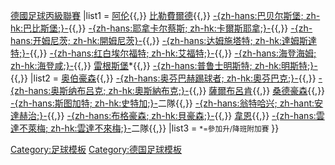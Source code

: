 {{Navbox
|name = 德丙2011/12
|title = [[2011年至2012年德國足球丙級聯賽|2011/12年]]{{,}}[[德國足球丙級聯賽]]
|list1 = [[阿倫足球俱樂部|阿伦]]{{,}} [[比勒費爾德足球俱樂部|比勒費爾德]]{{,}} [[巴贝尔斯堡03体育俱乐部|-{zh-hans:巴贝尔斯堡; zh-hk:巴比斯堡;}-]]{{,}} [[耶拿卡尔蔡斯足球俱乐部|-{zh-hans:耶拿卡尔蔡斯; zh-hk:卡爾斯耶拿;}-]]{{,}}  [[开姆尼茨足球俱乐部|-{zh-hans:开姆尼茨; zh-hk:開姆尼茨}-]]{{,}} [[達姆施塔特足球俱樂部|-{zh-hans:达姆施塔特; zh-hk:達姆斯達特;}-]]{{,}} [[红白埃尔福特足球俱乐部|-{zh-hans:红白埃尔福特; zh-hk:艾福特;}-]]{{,}} [[海登海姆足球俱乐部|-{zh-hans:海登海姆; zh-hk:海登咸;}-]]{{,}} [[雷根斯堡足球俱乐部|雷根斯堡]]*{{,}} [[普鲁士明斯特足球俱乐部|-{zh-hans:普鲁士明斯特; zh-hk:明斯特;}-]]{{,}}
|list2 = [[红白奥伯豪森足球俱乐部|奥伯豪森]]{{,}} [[奥芬巴赫踢球者足球俱乐部|-{zh-hans:奥芬巴赫踢球者; zh-hk:奧芬巴克;}-]]{{,}} [[奥斯纳布吕克足球俱乐部|-{zh-hans:奥斯纳布吕克; zh-hk:奧斯納布克;}-]]{{,}} [[薩爾布呂肯足球俱樂部|薩爾布呂肯]]{{,}} [[桑德豪森足球俱乐部|桑德豪森]]{{,}} [[斯图加特足球俱乐部|-{zh-hans:斯图加特; zh-hk:史特加;}-]]二隊{{,}} [[翁特哈兴足球俱乐部|-{zh-hans:翁特哈兴; zh-hant:安達赫治;}-]]{{,}} [[布格豪森足球俱乐部|-{zh-hans:布格豪森; zh-hk:貝豪森;}-]]{{,}} [[韦恩威斯巴登足球俱乐部|韋恩]]{{,}} [[雲達不萊梅體育會|-{zh-hans:雲達不萊梅; zh-hk:雲達不來梅;}-]]二隊{{,}}
|list3 = <small>*=參加升/降班附加賽</small> 
}}
<noinclude>
[[Category:足球模板]]
[[Category:德国足球模板]]
</noinclude>